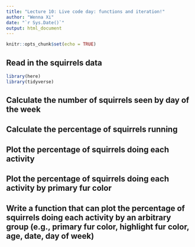 ```yaml
---
title: "Lecture 10: Live code day: functions and iteration!"
author: "Wenna Xi"
date: "`r Sys.Date()`"
output: html_document
---
```


```r
knitr::opts_chunk$set(echo = TRUE)
```

## Read in the squirrels data

```r
library(here)
library(tidyverse)
```


## Calculate the number of squirrels seen by day of the week

## Calculate the percentage of squirrels running

## Plot the percentage of squirrels doing each activity

## Plot the percentage of squirrels doing each activity by primary fur color

## Write a function that can plot the percentage of squirrels doing each activity by an arbitrary group (e.g., primary fur color, highlight fur color, age, date, day of week)



